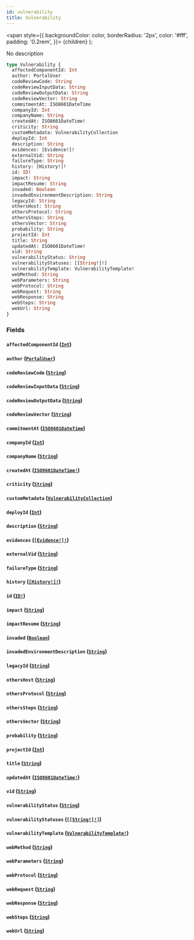 ```yaml
---
id: vulnerability
title: Vulnerability
---
```


<span
style={{
      backgroundColor: color,
      borderRadius: '2px',
      color: '#fff',
      padding: '0.2rem',
    }}>
{children}
</span>
);

No description

```graphql
type Vulnerability {
  affectedComponentId: Int
  author: PortalUser
  codeReviewCode: String
  codeReviewInputData: String
  codeReviewOutputData: String
  codeReviewVector: String
  commitmentAt: ISO8601DateTime
  companyId: Int
  companyName: String
  createdAt: ISO8601DateTime!
  criticity: String
  customMetadata: VulnerabilityCollection
  deployId: Int
  description: String
  evidences: [Evidence!]!
  externalVid: String
  failureType: String
  history: [History!]!
  id: ID!
  impact: String
  impactResume: String
  invaded: Boolean
  invadedEnvironmentDescription: String
  legacyId: String
  othersHost: String
  othersProtocol: String
  othersSteps: String
  othersVector: String
  probability: String
  projectId: Int
  title: String
  updatedAt: ISO8601DateTime!
  vid: String
  vulnerabilityStatus: String
  vulnerabilityStatuses: [[String!]!]
  vulnerabilityTemplate: VulnerabilityTemplate!
  webMethod: String
  webParameters: String
  webProtocol: String
  webRequest: String
  webResponse: String
  webSteps: String
  webUrl: String
}
```

### Fields

#### `affectedComponentId` ([`Int`](/api/graphql/documentation/scalars/int))

#### `author` ([`PortalUser`](/api/graphql/documentation/objects/portal-user))

#### `codeReviewCode` ([`String`](/api/graphql/documentation/scalars/string))

#### `codeReviewInputData` ([`String`](/api/graphql/documentation/scalars/string))

#### `codeReviewOutputData` ([`String`](/api/graphql/documentation/scalars/string))

#### `codeReviewVector` ([`String`](/api/graphql/documentation/scalars/string))

#### `commitmentAt` ([`ISO8601DateTime`](/api/graphql/documentation/scalars/iso-8601-date-time))

#### `companyId` ([`Int`](/api/graphql/documentation/scalars/int))

#### `companyName` ([`String`](/api/graphql/documentation/scalars/string))

#### `createdAt` ([`ISO8601DateTime!`](/api/graphql/documentation/scalars/iso-8601-date-time))

#### `criticity` ([`String`](/api/graphql/documentation/scalars/string))

#### `customMetadata` ([`VulnerabilityCollection`](/api/graphql/documentation/objects/vulnerability-collection))

#### `deployId` ([`Int`](/api/graphql/documentation/scalars/int))

#### `description` ([`String`](/api/graphql/documentation/scalars/string))

#### `evidences` ([`[Evidence!]!`](/api/graphql/documentation/objects/evidence))

#### `externalVid` ([`String`](/api/graphql/documentation/scalars/string))

#### `failureType` ([`String`](/api/graphql/documentation/scalars/string))

#### `history` ([`[History!]!`](/api/graphql/documentation/objects/history))

#### `id` ([`ID!`](/api/graphql/documentation/scalars/id))

#### `impact` ([`String`](/api/graphql/documentation/scalars/string))

#### `impactResume` ([`String`](/api/graphql/documentation/scalars/string))

#### `invaded` ([`Boolean`](/api/graphql/documentation/scalars/boolean))

#### `invadedEnvironmentDescription` ([`String`](/api/graphql/documentation/scalars/string))

#### `legacyId` ([`String`](/api/graphql/documentation/scalars/string))

#### `othersHost` ([`String`](/api/graphql/documentation/scalars/string))

#### `othersProtocol` ([`String`](/api/graphql/documentation/scalars/string))

#### `othersSteps` ([`String`](/api/graphql/documentation/scalars/string))

#### `othersVector` ([`String`](/api/graphql/documentation/scalars/string))

#### `probability` ([`String`](/api/graphql/documentation/scalars/string))

#### `projectId` ([`Int`](/api/graphql/documentation/scalars/int))

#### `title` ([`String`](/api/graphql/documentation/scalars/string))

#### `updatedAt` ([`ISO8601DateTime!`](/api/graphql/documentation/scalars/iso-8601-date-time))

#### `vid` ([`String`](/api/graphql/documentation/scalars/string))

#### `vulnerabilityStatus` ([`String`](/api/graphql/documentation/scalars/string))

#### `vulnerabilityStatuses` ([`[[String!]!]`](/api/graphql/documentation/scalars/string))

#### `vulnerabilityTemplate` ([`VulnerabilityTemplate!`](/api/graphql/documentation/objects/vulnerability-template))

#### `webMethod` ([`String`](/api/graphql/documentation/scalars/string))

#### `webParameters` ([`String`](/api/graphql/documentation/scalars/string))

#### `webProtocol` ([`String`](/api/graphql/documentation/scalars/string))

#### `webRequest` ([`String`](/api/graphql/documentation/scalars/string))

#### `webResponse` ([`String`](/api/graphql/documentation/scalars/string))

#### `webSteps` ([`String`](/api/graphql/documentation/scalars/string))

#### `webUrl` ([`String`](/api/graphql/documentation/scalars/string))
